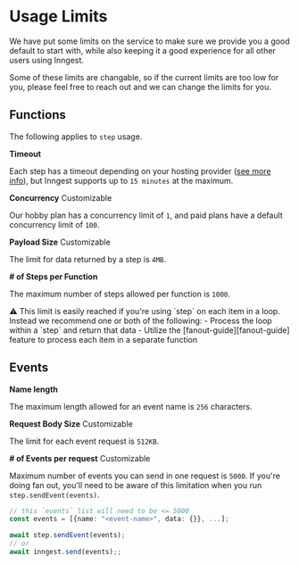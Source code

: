 
# Usage Limits

We have put some limits on the service to make sure we provide you a good default to start with, while also keeping it a good experience for all other users using Inngest.

Some of these limits are changable, so if the current limits are too low for you, please feel free to reach out and we can change the limits for you.

## Functions

The following applies to `step` usage.

**Timeout**

Each step has a timeout depending on your hosting provider ([see more info][provider-docs]),
but Inngest supports up to `15 minutes` at the maximum.

**Concurrency** <Tag>Customizable</Tag>

Our hobby plan has a concurrency limit of `1`, and paid plans have a default concurrency limit of `100`.

**Payload Size** <Tag>Customizable</Tag>

The limit for data returned by a step is `4MB`.

**# of Steps per Function**

The maximum number of steps allowed per function is `1000`.

<Callout>
  ⚠️
  This limit is easily reached if you're using `step` on each item in a loop.
  Instead we recommend one or both of the following:
  - Process the loop within a `step` and return that data
  - Utilize the [fanout-guide][fanout-guide] feature to process each item in a separate function
</Callout>

## Events

**Name length**

The maximum length allowed for an event name is `256` characters.

**Request Body Size** <Tag>Customizable</Tag>

The limit for each event request is `512KB`.

**# of Events per request** <Tag>Customizable</Tag>

Maximum number of events you can send in one request is `5000`.
If you're doing fan out, you'll need to be aware of this limitation when you run `step.sendEvent(events)`.

```typescript
// this `events` list will need to be <= 5000
const events = [{name: "<event-name>", data: {}}, ...];

await step.sendEvent(events);
// or
await inngest.send(events);;
```

[provider-docs]: /docs/usage-limits/providers
[fanout-guide]: /docs/guides/fan-out-jobs
